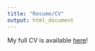 ```yaml
---
title: "Resume/CV"
output: html_document
---
```



My full CV is available [here](files/Williams_Resume_Nov2019.pdf)! 